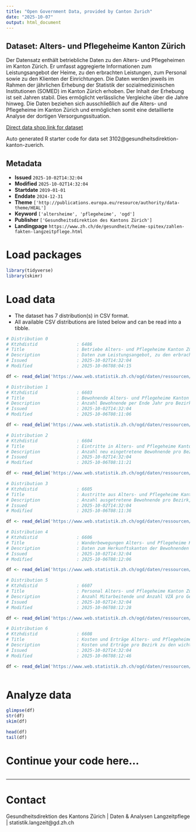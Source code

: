 ```yaml
---
title: "Open Government Data, provided by Canton Zurich"
date: "2025-10-07"
output: html_document
---
```


## Dataset: Alters- und Pflegeheime Kanton Zürich

Der Datensatz enthält betriebliche Daten zu den Alters- und Pflegeheimen im Kanton Zürich. Er umfasst aggregierte Informationen zum Leistungsangebot der Heime, zu den erbrachten Leistungen, zum Personal sowie zu den Klienten der Einrichtungen. Die Daten werden jeweils im Rahmen der jährlichen Erhebung der Statistik der sozialmedizinischen Institutionen (SOMED) im Kanton Zürich erhoben. Der Inhalt der Erhebung ist seit Jahren stabil. Dies ermöglicht verlässliche Vergleiche über die Jahre hinweg. 
Die Daten beziehen sich ausschließlich auf die Alters- und Pflegeheime im Kanton Zürich und ermöglichen somit eine detaillierte Analyse der dortigen Versorgungssituation.

[Direct data shop link for dataset](https://www.zh.ch/de/politik-staat/statistik-daten/datenkatalog.html#/datasets/3102@gesundheitsdirektion-kanton-zuerich)

Auto generated R starter code for data set 3102@gesundheitsdirektion-kanton-zuerich.

## Metadata

- **Issued** `2025-10-02T14:32:04`
- **Modified** `2025-10-02T14:32:04`
- **Startdate** `2019-01-01`
- **Enddate** `2024-12-31`
- **Theme** `['http://publications.europa.eu/resource/authority/data-theme/HEAL']`
- **Keyword** `['altersheime', 'pflegeheime', 'ogd']`
- **Publisher** `['Gesundheitsdirektion des Kantons Zürich']`
- **Landingpage** `https://www.zh.ch/de/gesundheit/heime-spitex/zahlen-fakten-langzeitpflege.html`


# Load packages

```r

library(tidyverse)
library(skimr)

```

# Load data

-   The dataset has 7 distribution(s) in CSV format.
-   All available CSV distributions are listed below and can be read into a tibble.

```r

# Distribution 0
# Ktzhdistid               : 6486
# Title                    : Betriebe Alters- und Pflegeheime Kanton Zürich
# Description              : Daten zum Leistungsangebot, zu den erbrachten Leistungen sowie die wichtigsten Kenngrössen zu den Kosten pro Heim. Detailbeschreibung zu den einzelnen Variablen siehe separate Datei im Datensatz: https://www.web.statistik.zh.ch/ogd/daten/ressourcen/KTZH_00003102_00006484.txt
# Issued                   : 2025-10-02T14:32:04
# Modified                 : 2025-10-06T08:04:15

df <- read_delim('https://www.web.statistik.zh.ch/ogd/daten/ressourcen/KTZH_00003102_00006486.csv')

# Distribution 1
# Ktzhdistid               : 6603
# Title                    : Bewohnende Alters- und Pflegeheime Kanton Zürich
# Description              : Anzahl Bewohnende per Ende Jahr pro Bezirk, Altersgruppe oder Pflegebedarfsstufe. Detailbeschreibung zu den einzelnen Variablen siehe separate Datei im Datensatz: https://www.web.statistik.zh.ch/ogd/daten/ressourcen/KTZH_00003102_00006484.txt
# Issued                   : 2025-10-02T14:32:04
# Modified                 : 2025-10-06T08:11:06

df <- read_delim('https://www.web.statistik.zh.ch/ogd/daten/ressourcen/KTZH_00003102_00006603.csv')

# Distribution 2
# Ktzhdistid               : 6604
# Title                    : Eintritte in Alters- und Pflegeheime Kanton Zürich
# Description              : Anzahl neu eingetretene Bewohnende pro Bezirk,  Pflegebedarfsstufe oder Aufenthaltsort vor Eintritt. Detailbeschreibung zu den einzelnen Variablen siehe separate Datei im Datensatz: https://www.web.statistik.zh.ch/ogd/daten/ressourcen/KTZH_00003102_00006484.txt
# Issued                   : 2025-10-02T14:32:04
# Modified                 : 2025-10-06T08:11:21

df <- read_delim('https://www.web.statistik.zh.ch/ogd/daten/ressourcen/KTZH_00003102_00006604.csv')

# Distribution 3
# Ktzhdistid               : 6605
# Title                    : Austritte aus Alters- und Pflegeheime Kanton Zürich
# Description              : Anzahl ausgetretene Bewohnende pro Bezirk, Pflegebedarfsstufe oder Aufenthaltsort nach Austritt. Detailbeschreibung zu den einzelnen Variablen siehe separate Datei im Datensatz: https://www.web.statistik.zh.ch/ogd/daten/ressourcen/KTZH_00003102_00006484.txt
# Issued                   : 2025-10-02T14:32:04
# Modified                 : 2025-10-06T08:11:36

df <- read_delim('https://www.web.statistik.zh.ch/ogd/daten/ressourcen/KTZH_00003102_00006605.csv')

# Distribution 4
# Ktzhdistid               : 6606
# Title                    : Wanderbewegungen Alters- und Pflegeheime Kanton Zürich
# Description              : Daten zum Herkunftskanton der Bewohnenden und zum Standortbezirk des Pflegeheims.  Detailbeschreibung zu den einzelnen Variablen siehe separate Datei im Datensatz: https://www.web.statistik.zh.ch/ogd/daten/ressourcen/KTZH_00003102_00006484.txt
# Issued                   : 2025-10-02T14:32:04
# Modified                 : 2025-10-06T08:12:06

df <- read_delim('https://www.web.statistik.zh.ch/ogd/daten/ressourcen/KTZH_00003102_00006606.csv')

# Distribution 5
# Ktzhdistid               : 6607
# Title                    : Personal Alters- und Pflegeheime Kanton Zürich
# Description              : Anzahl Mitarbeitende und Anzahl VZÄ pro Geschlecht, Bezirk, Altersgruppe, Einsatzbereich oder Ausbildungstyp. Detailbeschreibung zu den einzelnen Variablen siehe separate Datei im Datensatz: https://www.web.statistik.zh.ch/ogd/daten/ressourcen/KTZH_00003102_00006484.txt
# Issued                   : 2025-10-02T14:32:04
# Modified                 : 2025-10-06T08:12:28

df <- read_delim('https://www.web.statistik.zh.ch/ogd/daten/ressourcen/KTZH_00003102_00006607.csv')

# Distribution 6
# Ktzhdistid               : 6608
# Title                    : Kosten und Erträge Alters- und Pflegeheime Kanton Zürich
# Description              : Kosten und Erträge pro Bezirk zu den wichtigsten Kostenstellen und Konten.  Detailbeschreibung zu den einzelnen Variablen siehe separate Datei im Datensatz: https://www.web.statistik.zh.ch/ogd/daten/ressourcen/KTZH_00003102_00006484.txt
# Issued                   : 2025-10-02T14:32:04
# Modified                 : 2025-10-06T08:12:46

df <- read_delim('https://www.web.statistik.zh.ch/ogd/daten/ressourcen/KTZH_00003102_00006608.csv')



```

# Analyze data

```r

glimpse(df)
str(df)
skim(df)

head(df)
tail(df)

```

# Continue your code here...

```r

```

------------------------------------------------------------------------

# Contact

Gesundheitsdirektion des Kantons Zürich | Daten & Analysen Langzeitpflege | statistik.langzeit@gd.zh.ch
